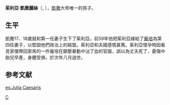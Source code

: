 '''茱利亞‧凱撒麗絲'''（{{lang-la|Julia Caesaris}}, {{bd|前83年或前82年||前54年|catIdx=C}}），[[凱撒|凱撒]]大帝唯一的孩子。

== 生平 ==
凱撒17、18歲就和第一任妻子生下了茱利亞。前59年他把茱利亞嫁給了[[格奈乌斯·庞培|龐培]]為第四任妻子，以堅固他們政治上的結盟。茱利亞和夫婿感情甚篤。茱利亞懷孕時因看見家僕帶回家來的一件龐培在鎮壓暴動中沾了血的官服，誤以為丈夫死了，憂傷中胎兒早產，身體受損，於次年八月過世。

== 参考文献 ==
{{Reflist}}

[[Category:古罗马公主|C]]

[[es:Julia_Caesaris|es:Julia Caesaris]]